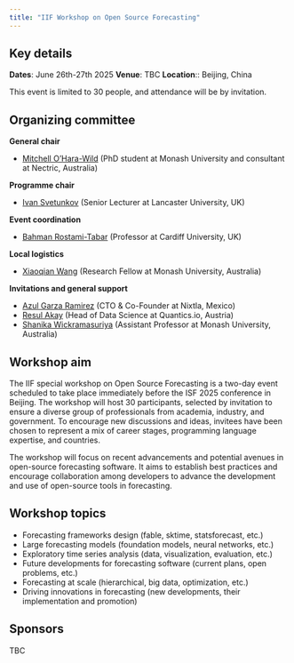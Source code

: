 ```yaml
---
title: "IIF Workshop on Open Source Forecasting"
---
```


## Key details

**Dates**: June 26th-27th 2025
**Venue**: TBC
**Location**:: Beijing, China

This event is limited to 30 people, and attendance will be by invitation.

## Organizing committee

**General chair**

* [Mitchell O'Hara-Wild](https://github.com/mitchelloharawild) (PhD student at Monash University and consultant at Nectric, Australia)

**Programme chair**

* [Ivan Svetunkov](https://github.com/config-i1) (Senior Lecturer at Lancaster University, UK)

**Event coordination**

* [Bahman Rostami-Tabar](https://github.com/bahmanrostamitabar) (Professor at Cardiff University, UK)

**Local logistics**

* [Xiaoqian Wang](https://github.com/xqnwang) (Research Fellow at Monash University, Australia)

**Invitations and general support**

* [Azul Garza Ramirez](https://github.com/AzulGarza) (CTO & Co-Founder at Nixtla, Mexico)
* [Resul Akay](https://github.com/Akai01) (Head of Data Science at Quantics.io, Austria)
* [Shanika Wickramasuriya](https://github.com/ShanikaLW) (Assistant Professor at Monash University, Australia)

## Workshop aim

The IIF special workshop on Open Source Forecasting is a two-day event scheduled to take place immediately before the ISF 2025 conference in Beijing. The workshop will host 30 participants, selected by invitation to ensure a diverse group of professionals from academia, industry, and government. To encourage new discussions and ideas, invitees have been chosen to represent a mix of career stages, programming language expertise, and countries.

The workshop will focus on recent advancements and potential avenues in open-source forecasting software. It aims to establish best practices and encourage collaboration among developers to advance the development and use of open-source tools in forecasting.

## Workshop topics

- Forecasting frameworks design (fable, sktime, statsforecast, etc.)
- Large forecasting models (foundation models, neural networks, etc.)
- Exploratory time series analysis (data, visualization, evaluation, etc.)
- Future developments for forecasting software (current plans, open problems, etc.)
- Forecasting at scale (hierarchical, big data, optimization, etc.)
- Driving innovations in forecasting (new developments, their implementation and promotion)

## Sponsors

TBC